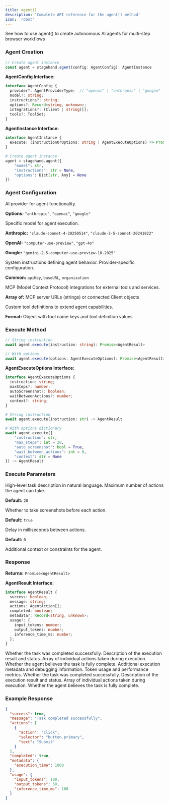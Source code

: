 ```yaml
---
title: agent()
description: 'Complete API reference for the agent() method'
icon: 'robot'
---
```


<CardGroup cols={1}>
<Card title="Agent" icon="robot" href="/basics/agent">
  See how to use agent() to create autonomous AI agents for multi-step browser workflows
</Card>
</CardGroup>

### Agent Creation

<Tabs>
<Tab title="TypeScript">

```typescript
// Create agent instance
const agent = stagehand.agent(config: AgentConfig): AgentInstance
```

**AgentConfig Interface:**
```typescript
interface AgentConfig {
  provider?: AgentProviderType;  // "openai" | "anthropic" | "google"
  model?: string;
  instructions?: string;
  options?: Record<string, unknown>;
  integrations?: (Client | string)[];
  tools?: ToolSet;
}
```

**AgentInstance Interface:**
```typescript
interface AgentInstance {
  execute: (instructionOrOptions: string | AgentExecuteOptions) => Promise<AgentResult>;
}
```

</Tab>
<Tab title="Python">

```python
# Create agent instance
agent = stagehand.agent({
    "model": str,
    "instructions": str = None,
    "options": Dict[str, Any] = None
})
```

</Tab>
</Tabs>

### Agent Configuration

<ParamField path="provider" type="AgentProviderType" optional>
  AI provider for agent functionality.
  
  **Options:** `"anthropic"`, `"openai"`, `"google"`
</ParamField>

<ParamField path="model" type="string" optional>
  Specific model for agent execution.

  **Anthropic:** `"claude-sonnet-4-20250514"`, `"claude-3-5-sonnet-20241022"`
  
  **OpenAI:** `"computer-use-preview"`, `"gpt-4o"`

  **Google:** `"gemini-2.5-computer-use-preview-10-2025"`

</ParamField>

<ParamField path="instructions" type="string" optional>
  System instructions defining agent behavior.
</ParamField>

<ParamField path="options" type="Record<string, unknown>" optional>
  Provider-specific configuration.
  
  **Common:** `apiKey`, `baseURL`, `organization`
</ParamField>

<ParamField path="integrations" type="(Client | string)[]" optional>
  MCP (Model Context Protocol) integrations for external tools and services.
  
  **Array of:** MCP server URLs (strings) or connected Client objects
</ParamField>

<ParamField path="tools" type="ToolSet" optional>
  Custom tool definitions to extend agent capabilities.
  
  **Format:** Object with tool name keys and tool definition values
</ParamField>

### Execute Method

<Tabs>
<Tab title="TypeScript">

```typescript
// String instruction
await agent.execute(instruction: string): Promise<AgentResult>

// With options
await agent.execute(options: AgentExecuteOptions): Promise<AgentResult>
```

**AgentExecuteOptions Interface:**
```typescript
interface AgentExecuteOptions {
  instruction: string;
  maxSteps?: number;
  autoScreenshot?: boolean;
  waitBetweenActions?: number;
  context?: string;
}
```

</Tab>
<Tab title="Python">

```python
# String instruction
await agent.execute(instruction: str) -> AgentResult

# With options dictionary
await agent.execute({
    "instruction": str,
    "max_steps": int = 20,
    "auto_screenshot": bool = True,
    "wait_between_actions": int = 0,
    "context": str = None
}) -> AgentResult
```

</Tab>
</Tabs>

### Execute Parameters

<ParamField path="instruction" type="string" required>
  High-level task description in natural language.
</ParamField>

<ParamField path="maxSteps" type="number" optional>
  Maximum number of actions the agent can take.
  
  **Default:** `20`
</ParamField>

<ParamField path="autoScreenshot" type="boolean" optional>
  Whether to take screenshots before each action.
  
  **Default:** `true`
</ParamField>

<ParamField path="waitBetweenActions" type="number" optional>
  Delay in milliseconds between actions.
  
  **Default:** `0`
</ParamField>

<ParamField path="context" type="string" optional>
  Additional context or constraints for the agent.
</ParamField>

### Response

**Returns:** `Promise<AgentResult>`

**AgentResult Interface:**
```typescript
interface AgentResult {
  success: boolean;
  message: string;
  actions: AgentAction[];
  completed: boolean;
  metadata?: Record<string, unknown>;
  usage?: {
    input_tokens: number;
    output_tokens: number;
    inference_time_ms: number;
  };
}
```

<Tabs>
<Tab title="TypeScript">

<ParamField path="success" type="boolean">
  Whether the task was completed successfully.
</ParamField>

<ParamField path="message" type="string">
  Description of the execution result and status.
</ParamField>

<ParamField path="actions" type="AgentAction[]">
  Array of individual actions taken during execution.
</ParamField>

<ParamField path="completed" type="boolean">
  Whether the agent believes the task is fully complete.
</ParamField>

<ParamField path="metadata" type="Record<string, unknown>" optional>
  Additional execution metadata and debugging information.
</ParamField>

<ParamField path="usage" type="object" optional>
  Token usage and performance metrics.
</ParamField>

</Tab>
<Tab title="Python">

<ParamField path="success" type="boolean">
  Whether the task was completed successfully.
</ParamField>

<ParamField path="message" type="string">
  Description of the execution result and status.
</ParamField>

<ParamField path="actions" type="AgentAction[]">
  Array of individual actions taken during execution.
</ParamField>

<ParamField path="completed" type="boolean">
  Whether the agent believes the task is fully complete.
</ParamField>

</Tab>
</Tabs>

### Example Response
```json
{
  "success": true,
  "message": "Task completed successfully",
  "actions": [
    {
      "action": "click",
      "selector": "button.primary",
      "text": "Submit"
    }
  ],
  "completed": true,
  "metadata": {
    "execution_time": 1000
  },
  "usage": {
    "input_tokens": 100,
    "output_tokens": 50,
    "inference_time_ms": 100
  }
}
```